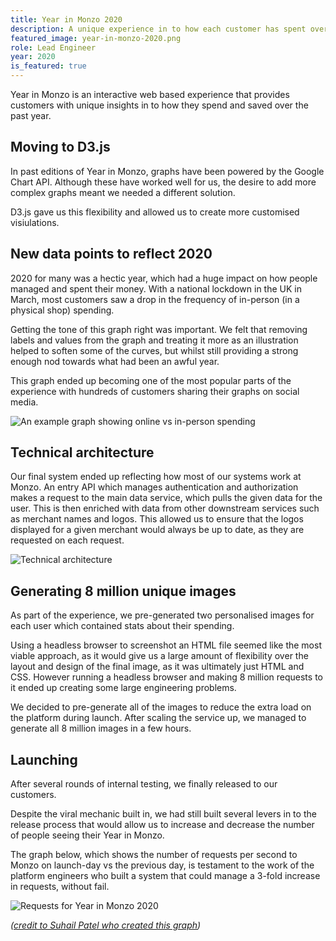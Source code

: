 ```yaml
---
title: Year in Monzo 2020
description: A unique experience in to how each customer has spent over the past year
featured_image: year-in-monzo-2020.png
role: Lead Engineer
year: 2020
is_featured: true
---
```


Year in Monzo is an interactive web based experience that provides customers with unique insights in to how they spend and saved over the past year.

## Moving to D3.js

In past editions of Year in Monzo, graphs have been powered by the Google Chart API. Although these have worked well for us, the desire to add more complex graphs meant we needed a different solution.

D3.js gave us this flexibility and allowed us to create more customised visiulations.

## New data points to reflect 2020

2020 for many was a hectic year, which had a huge impact on how people managed and spent their money. With a national lockdown in the UK in March, most customers saw a drop in the frequency of in-person (in a physical shop) spending.

Getting the tone of this graph right was important. We felt that removing labels and values from the graph and treating it more as an illustration helped to soften some of the curves, but whilst still providing a strong enough nod towards what had been an awful year.

This graph ended up becoming one of the most popular parts of the experience with hundreds of customers sharing their graphs on social media.

![An example graph showing online vs in-person spending](/work/2020-02-01-year-in-monzo-2020/online-in-person.jpeg)

## Technical architecture

Our final system ended up reflecting how most of our systems work at Monzo. An entry API which manages authentication and authorization makes a request to the main data service, which pulls the given data for the user. This is then enriched with data from other downstream services such as merchant names and logos. This allowed us to ensure that the logos displayed for a given merchant would always be up to date, as they are requested on each request.

![Technical architecture](/work/2020-02-01-year-in-monzo-2020/technical-architecture.png)

## Generating 8 million unique images

As part of the experience, we pre-generated two personalised images for each user which contained stats about their spending.

Using a headless browser to screenshot an HTML file seemed like the most viable approach, as it would give us a large amount of flexibility over the layout and design of the final image, as it was ultimately just HTML and CSS. However running a headless browser and making 8 million requests to it ended up creating some large engineering problems.

We decided to pre-generate all of the images to reduce the extra load on the platform during launch. After scaling the service up, we managed to generate all 8 million images in a few hours.

## Launching

After several rounds of internal testing, we finally released to our customers.

Despite the viral mechanic built in, we had still built several levers in to the release process that would allow us to increase and decrease the number of people seeing their Year in Monzo.

The graph below, which shows the number of requests per second to Monzo on launch-day vs the previous day, is testament to the work of the platform engineers who built a system that could manage a 3-fold increase in requests, without fail.

![Requests for Year in Monzo 2020](/work/2020-02-01-year-in-monzo-2020/platform-requests.jpeg)

_([credit to Suhail Patel who created this graph](https://twitter.com/suhailpatel/status/1348990329077301250!))_
